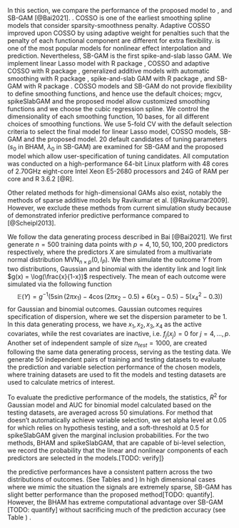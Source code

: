 \section{Simulation Study}
\label{sec:sim}

In this section, we compare the performance of the proposed model to \bg{six alternative models: linear Lasso models, component selection and smoothing operator (COSSO) [@Zhang2006GAM], adaptive COSSO [@Storlie2011], generalized additive models with automatic smoothing (referred as \textit{mgcv} hereafter)[@Wood2011], \bg{spike-and-slab GAM [TODO: add citation here]}}, and SB-GAM [@Bai2021]. \bg{We use linear lasso model as a benchmark, examing the performance when linearity assumption doesn't hold}. COSSO is one of the earliest smoothing spline models that consider sparsity-smoothness penalty. Adaptive COSSO improved upon COSSO by using adaptive weight for penalties such that the penalty of each functional component are different for extra flexibility. \textit{mgcv} is one of the most popular models for nonlinear effect interpolation and prediction. Nevertheless, \bg{mgcv doesn't support analyses when the number of parameters exceeds the sample size.} \bg{Spike-and-slab GAM employs a spike-and-slab prior for GAM and uses MCMC algorithm for model fitting.} SB-GAM is the first spike-and-slab lasso GAM. We implement linear Lasso model with R package \texttt{glmnet 4.1-2}, COSSO and adaptive COSSO with R package \texttt{cosso 2.1-1}, generalized additive models with automatic smoothing with R package \texttt{mgcv 1.8-31}, spike-and-slab GAM with R package \texttt{spikeSlabGAM 1.1-15}, and SB-GAM with R package \texttt{sparseGAM 1.0}. COSSO models and SB-GAM do not provide flexibility to define smoothing functions, and hence use the default choices; mgcv, spikeSlabGAM and the proposed model allow customized smoothing functions and we choose the cubic regression spline. We control the dimensionality of each smoothing function, 10 bases, for all different choices of smoothing functions. We use 5-fold CV with the default selection criteria to select the final model for linear Lasso model, COSSO models, SB-GAM and the proposed model. 20 default candidates of tuning parameters ($s_0$ in BHAM, $\lambda_0$ in SB-GAM) are examined for SB-GAM and the proposed model which allow user-specification of tuning candidates. All computation was conducted on a high-performance 64-bit Linux platform with 48 cores of 2.70GHz eight-core Intel Xeon E5-2680 processors and 24G of RAM per core and R 3.6.2 [@R].

Other related methods for high-dimensional GAMs also exist, notably the methods of sparse additive models by Ravikumar et al. [@Ravikumar2009]. However, we exclude these methods from current simulation study because of demonstrated inferior predictive performance compared to \textit{mgcv} [@Scheipl2013].


\subsection{Monte Carlo Simulation Study}
We follow the data generating process described in Bai [@Bai2021]. We first generate $n=500$ training data points with $p=4, 10, 50, 100, 200$ predictors respectively, where the predictors $X$ are simulated from a multivariate normal distribution $\text{MVN}_{n\times p}(0, I_{P})$. We then simulate the outcome $Y$ from two distributions, Gaussian and binomial with the identity link and logit link $g(x) = \log(\frac{x}{1-x})$ respectively. The mean of each outcome were simulated via the following function
$$
\mathbb{E}(Y) = g^{-1}(5 \sin(2\pi x_1) - 4 \cos(2\pi x_2 -0.5) + 6(x_3-0.5) - 5(x_4^2 -0.3))
$$
for Gaussian and binomial outcomes. Gaussian outcomes requires specification of dispersion, where we set the dispersion parameter to be 1. In this data generating process, we have $x_1, x_2, x_3, x_4$ as the active covariates, while the rest covariates are inactive, i.e. $f_j(x_j) = 0$ for $j = 4, \dots, p$. Another set of independent sample of size $n_{test}=1000$, are created following the same data generating process, serving as the testing data. We generate 50 independent pairs of training and testing datasets to evaluate the prediction and variable selection performance of the chosen models, where training datasets are used to fit the models and testing datasets are used to calculate metrics of interest. \bg{In addition, we consider the data generating process where all the functional forms of the predictors are linear while keeping the rest of simulation parameters the same. These additional sets of linear simulations are designed to investigate the flexibility of the proposed model when non-linear assumptions are not met.}

To evaluate the predictive performance of the models, the statistics, $R^2$ for Gaussian model and AUC for binomial model calculated based on the testing datasets, are averaged across 50 simulations. \bg{To evaluate the variable selection performance of the models, we record the set of variables each model selects and calculate the averaged positive predictive value (precision), true positive rate (recall), and Matthews correlation coefficient (MCC)
\begin{align*}
&\text{precision} = \frac{TP}{PP}\\
&\text{recall} = \frac{TP}{TP+FP}\\
&\text{MCC} = \frac{TP\times TN - FP \times FN}{\sqrt{(TP+FP)(TP+FN)(TN+FP)(TN+FN)}},
\end{align*}
where TP, TN, FP, FN, and PP are true positives, true negatives, false positives, false negatives, and predicted positive respectively.} For method that doesn't automatically achieve variable selection, we set alpha level at 0.05 for \textit{mgcv} which relies on hypothesis testing, and a soft-threshold at 0.5 for spikeSlabGAM given the marginal inclusion probabilities. For the two methods, BHAM and spikeSlabGAM, that are capable of bi-level selection, we record the probability that the linear and nonlinear components of each predictors are selected in the models.[TODO: verify]}

\subsection{\bg{Simulation Results}}
\subsubsection{\bg{Prediction Performance}}
\bg{Among the set of simulations where the functional forms of the predictors are mostly non-linear,} the predictive performances have a consistent pattern across the two distributions of outcomes. (See Tables \ref{tab:gaus} and \ref{tab:bin_auc}) \bg{The proposed model, BHAM, predicts as good as, if not better than, other high dimensional spline models. Specifically, BHAM shows greate improvement over COSSO methods [TODO: add statsitics] and the spikeSlabGAM model [TODO: add statsitics]. When comparing to SB-GAM, BHAM performs better in lower dimensional cases ($p=4,10$), and equally good or slightly worse in high-dimensional cases ($p=50,100, 200$). As previously hypothesized, the linear lasso model predicts less accurate compared to other flexibly models across all scenario; mgcv performs extremely well in low-dimensional case ($p = 4, 10$), and deteriorates as the dimensionality increases until not applicable. To note, mgcv fits models but fails to converge within the default number of iterations when the sample size apporaches the number of coefficients to setimate ($p=50$). This leads to bad performance.} In high dimensional cases where we mimic the situation the signals are extremely sparse, SB-GAM has slight better performance than the proposed method[TODO: quantify]. However, the BHAM has extreme computational advantage over SB-GAM [TODO: quantify] without sacrificing much of the prediction accuracy (see Table \ref{tab:time_sim}) . 

\bg{We also examine the prediction performance when the functional form of predictors are linear. (See support information Table 1, and 2 [TODO: add hyperlink to the github repo]) The proposed model, BHAM, has similar performance as the linear lasso model regardless of the type outcome. This observation demonstrates that BHAM is a flexible model, and has good prediction performance regardless the underlying functional form of predictors. spikeSlabGAM have similar prediction performance to BHAM (numeralize the advantage). Surprisingly, SB-GAM doesn't perform well in high-dimensional Gaussian outcome scenarios. (numeralize the advantage)}

\bg{\subsubsection{Variable Selection Performance}}
\bg{Among the set of simulations where the functional forms of the predictors are mostly non-linear, the proposed model, BHAM, has a consistent performance across different dimension and distribution settings (See Table xxx for Gaussian outcomes, and support information xxx for binomial outcomes): being conservative. The symptoms of conservative variable selection are high precision and low recall, where high precision means that among all the selected variables, high percentage of them are true signals; low recall means that, the model selected small subset among all the positive predictions. In other words, BHAM tends to select a smaller set of variables that are truly effective to the outcome. We want to note, the variable selection performance of BHAM is plummeted and not optimized when $p=200$ due to using a generic sequence of $s_0$ that doesn't contain the optimal value, discovered when analyzing the simulation result. Overall, among all the models examined, SB-GAM have the best performance, both high precision and high recall, and yield a high MCC. The performance of another Bayesian model, spikeSlabGAM deteriorates as sparsity grows, particularly when ($p>50$), or for binomial outcomes. The variable selection performance for linear simulations match with prediction performance: BHAM performs great with the Gaussian outcome, while SB-GAM's performance deteriorates.}

\bg{Among the high-dimensional methods of comparison, there are two methods that are capable to achieve bi-level selection, the proposed BHAM and spikeSlabGAM. Among the linear simulations, both methods can accurately select the linear components while having a drastically lowered probability to include the nonlinear component in the model. Specifically, spikeSlabGAM have smaller probability to include non-linear component in the model than BHAM. However, this advantage of spikeSlabGAM over BHAM is less obvious among the mixed function form simulations: spikeSlabGAM performs better than BHAM when selecting components when the function form includes only linear or nonlinear component, e.g. function form for $x_3$ and $x_4$. However, the spikeSlabGAM inclines to complete ignore the variable that have more complex function form, e.g. function form for $x_1$ and $x_2$, while BHAM are more likely to include them in the model. This trade-off is determined by the assumption implicitly reflected via the prior hierarchy. We defer an in-depth discussion to the Section \ref{sec:concl}.} 




<!-- #### Visualization -->
<!-- We plot the estimated smooth functions of the four active variables for the 100 simulation iterations, along with the 'true' smooth function. Across different settings of predictors, the patterns look similar. First of all, in all the settings, `mgcv` tends to provide more  extreme models, where in the graphs the smooth function have much higher bound than the true smooth function. Rarely the estimated smooth function from `mgcv` matches with the true smooth function. In comparison, the proposed method can interpolate the shape of the true smooth function. However, different priors and fitting algorithms have different advantages. For example, in Figure 1, we see that the SS normal distribution have problem with the tail of the smooth function, especially obvious in the estimations of the variable _x4_. However, it would have less sparse solutions, which is more likely to accurately interpolate the smooth function especially when the shape is complicated (see variable _x2_). On the contrary, the SS double exponential prior model encourages sparse solutions, which can sometime omit active predictors. -->
